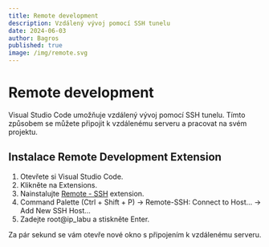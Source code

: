 ```yaml
---
title: Remote development
description: Vzdálený vývoj pomocí SSH tunelu
date: 2024-06-03
author: Bagros
published: true
image: /img/remote.svg
---
```


# Remote development

Visual Studio Code umožňuje vzdálený vývoj pomocí SSH tunelu. Tímto způsobem se můžete připojit k vzdálenému serveru a pracovat na svém projektu.

## Instalace Remote Development Extension

1. Otevřete si Visual Studio Code.
2. Klikněte na Extensions.
3. Nainstalujte <a href="https://marketplace.visualstudio.com/items?itemName=ms-vscode-remote.remote-ssh" target="_blank">Remote - SSH</a> extension.
4. Command Palette (Ctrl + Shift + P) -> Remote-SSH: Connect to Host... -> Add New SSH Host...
5. Zadejte root@ip_labu a stiskněte Enter.

Za pár sekund se vám otevře nové okno s připojením k vzdálenému serveru.
